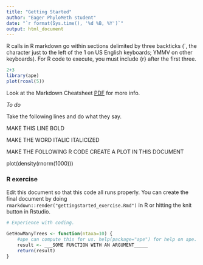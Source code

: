 ```yaml
---
title: "Getting Started"
author: "Eager PhyloMeth student"
date: "`r format(Sys.time(), '%d %B, %Y')`"
output: html_document
---
```


R calls in R markdown go within sections delimited by three backticks (`, the character just to the left of the 1 on US English keyboards; YMMV on other keyboards). For R code to execute, you must include {r} after the first three.

```r
2+3
library(ape)
plot(rcoal(5))
```

Look at the Markdown Cheatsheet [PDF](https://www.rstudio.com/wp-content/uploads/2015/02/rmarkdown-cheatsheet.pdf) for more info.

*To do*

Take the following lines and do what they say.

MAKE THIS LINE BOLD

MAKE THE WORD ITALIC ITALICIZED

MAKE THE FOLLOWING R CODE CREATE A PLOT IN THIS DOCUMENT

plot(density(rnorm(1000)))

### R exercise

Edit this document so that this code all runs properly. You can create the final document by doing `rmarkdown::render("gettingstarted_exercise.Rmd")` in R or hitting the knit button in Rstudio.


```r
# Experience with coding.

GetHowManyTrees <- function(ntaxa=10) {
    #ape can compute this for us. help(package="ape") for help on ape.
    result <- ___SOME FUNCTION WITH AN ARGUMENT_____
    return(result)
}
```
